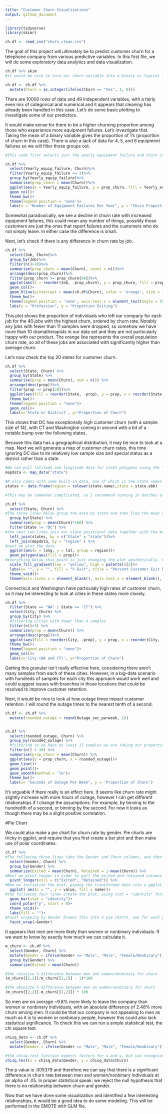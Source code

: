 ```yaml
---
title: "Customer Churn Visualizations"
output: github_document
---
```


```r
library(tidyverse)
library(skimr)

ch.df <- read_csv("churn_clean.csv")
```

The goal of this project will ultimately be to predict customer churn for a telephone company from various predictive variables. In this first file, we will do some exploratory data analytics and data visualization. 

```r
ch.df %>% skim
#it would be nice to turn our churn variable into a binary or logical instead of a factor with "Yes" and "No" categories, so I will do that below.

ch.df <- ch.df %>%
  mutate(Churn = as.integer(ifelse(Churn == "Yes", 1, 0)))
```

There are 10000 rows of data and 49 independent variables, with a fairly even mix of categorical and numerical and it appears that cleaning has already been handled in this case. Let's do some basic plotting to investigate some of our predictors.


It would make sense for there to be a higher churning proportion among those who experience more equipment failures. Let's investigate that. Taking the mean of a binary variable gives the proportion of 1's (proportion of churn in this case). There is also a lack of data for 4, 5, and 6 equipment failures so we will filter those groups out. 

```r
#this code first selects just the yearly equipment failure and churn columns, filters for 3 failures or fewer, and then takes the proportion of customers who leave (proportion of churn). The ggplot portion then generates the plot.

ch.df %>%
  select(Yearly_equip_failure, Churn)%>%
  filter(Yearly_equip_failure <= 3)%>%
  group_by(Yearly_equip_failure)%>%
  summarise(prop_churn = mean(Churn))%>%
  ggplot(aes(x = Yearly_equip_failure, y = prop_churn, fill = Yearly_equip_failure))+
  geom_col()+
  theme_bw()+
  theme(legend.position = 'none')+
  labs(x = "Number of Equipment Failures Per Year", y = "Churn Proportion")
```

Somewhat paradoxically, we see a decline in churn rate with increased equipment failures, this could mean any number of things, possibly those customers are just the ones that report failures and the customers who do not simply leave. In either case the difference is small. 


Next, let's check if there is any difference in churn rate by job.

```r
ch.df %>%
  select(Job, Churn)%>%
  group_by(Job)%>%
  filter(n()>10)%>%
  summarise(prop_churn = mean(Churn), count = n())%>%
  arrange(desc(prop_churn))%>%
  filter(prop_churn >= prop_churn[40])%>%
  ggplot(aes(x = reorder(Job, -prop_churn), y = prop_churn, fill = prop_churn))+
  geom_col()+
  geom_hline(yintercept = mean(ch.df$Churn), color = 'orange', size = 1)+
  theme_bw()+
  theme(legend.position = 'none', axis.text.x = element_text(angle = 55, vjust = 1, hjust=1))+
  labs(x = "Profession", y = "Proportion Exiting")
```

This plot shows the proportion of individuals who left our company for each job for the 40 jobs with the highest churn, ordered by churn rate. Notably any jobs with fewer than 11 samples were dropped, so somehow we have more than 10 dramatherapists in our data set and they are not particularly happy with our product. The orange line represents the overall population churn rate, so all of these jobs are associated with significantly higher than average churn. 



Let's now check the top 20 states for customer churn.

```r
ch.df %>% 
  select(State, Churn) %>%
  group_by(State) %>%
  summarise(prop = mean(Churn), num = n()) %>%
  arrange(desc(prop))%>%
  filter(prop >= prop[20])%>%
  ggplot(aes(fill = reorder(State, -prop), y = prop, x = reorder(State, -prop)))+
  theme_bw()+
  theme(legend.position = "none")+
  geom_col()+
  labs(x='State or District', y="Proportion of Churn")
```

This shows that DC has exceptionally high customer churn (with a sample size of 14), with CT and Washington coming in second with a bit of a notable bump over the following states. 


Because this data has a geographical distribution, it may be nice to look at a map. Next we will generate a map of customer churn rates, this time ignoring DC due to its relatively low sample size and special status as a district rather than a state. 



```r

#We can pull latitude and longitude data for state polygons using the "map_data" function from ggplot2
mapdata <- map_data("state")

#R also comes with some built-in data, one of which is the state names and abbreviations, we will generate a dataframe from two of these vectors.
states <- data.frame(region = tolower(state.name),state = state.abb)

#This may be somewhat complicated, so I recommend running in batches of lines. The pipe function is being used a lot here, which "pushes" the contents of the previous line into the first input position of the following function. 

ch.df %>% 
  select(State, Churn) %>%
#The three lines below group the data by state and then find the mean churn (% churn) by state, removing DC
  group_by(State) %>%
  summarise(prop = mean(Churn)*100) %>%
  filter(State != "DC") %>%
#the next two lines join our state positional data together with the main churning dataset, ultimately making use of the state abbreviations.
  left_join(states, by = c("State" = "state"))%>%
  left_join(mapdata, by = "region" ) %>%
#next we plot the data
  ggplot(aes(x = long, y = lat, group = region))+
  geom_polygon(aes(fill = prop))+
#everything below this point is just changing the plot aesthetically. Choosing pretty colors, making the background look prettier, changing labels, and removing ticks from the x and y axes. 
  scale_fill_gradient(low = "yellow", high = palette()[2])+
  labs(x= "", y = "", fill = "% Exit", title = "Percent Customer Exit by State")+
  theme_void()+
  theme(axis.ticks.x = element_blank(), axis.text.x = element_blank(), axis.text.y = element_blank(), axis.ticks.y = element_blank())
```



Connecticut and Washington have particulaly high rates of customer churn, so it may be interesting to look at cities in these states more closely.


```r
ch.df %>% 
  filter(State == "WA" | State == "CT") %>%
  select(City, Churn) %>% 
  group_by(City) %>%
  #filtering cities with fewer than 4 samples
  filter(n()>3) %>%
  summarise(prop = mean(Churn)) %>%
  arrange(desc(prop))%>%
  ggplot(aes(fill = reorder(City, -prop), y = prop, x = reorder(City, -prop)))+
  theme_bw()+
  theme(legend.position = "none")+
  geom_col()+
  labs(x='City (WA and CT)', y="Proportion of Churn")
```


Getting this granular isn't really effective here, considering there aren't  many samples from each of these cities. However, in a big-data scenario with hundreds of samples for each city this approach would work well and could suggest issues with branches in those locations that could be resolved to improve customer retention.




Next, it would be nice to look at how outage times impact customer retention. I will round the outage times to the nearest tenth of a second.
```r
ch.df <- ch.df %>%
  mutate(rounded_outage = round(Outage_sec_perweek, 1))


ch.df %>%
  select(rounded_outage, Churn) %>%
  group_by(rounded_outage) %>%
  #filtering so we have at least 11 samples we are taking our proportions from
  filter(n() > 10) %>%
  summarise(prop_churn = mean(Churn)) %>%
  ggplot(aes(y = prop_churn, x = rounded_outage))+ 
  geom_line()+
  geom_point()+
  geom_smooth(method = 'lm')+
  theme_bw()+
  labs(x= "Seconds of Outage Per Week", y = 'Proportion of Churn')
```
It's arguable if there really is an effect here. It seems like churn rate might slightly increase with more hours of outage, however I can get different relationships if I change the assumptions. For example, by binning to the hundredth of a second, or binning by the second. For now it looks as though there may be a slight positive correlation. 


#Pie Chart

We could also make a pie chart for churn rate by gender. Pie charts are tricky in ggplot, and require that you first create a bar plot and then make use of polar coordinates.

```r

ch.df %>%
#The following three lines take the Gender and Churn columns, and then find the proportion of customers who exit and the proportion retained.
  select(Gender, Churn) %>%
  group_by(Gender) %>%
  summarize(Exited = mean(Churn), Retained = 1-mean(Churn)) %>%
#Next we pivot longer in order to pull the exited and retained columns into one column, allowing for later facet wrapping. 
  pivot_longer(cols = c("Exited", "Retained")) %>%
#Now we initialize the plot, piping the transformed data into a ggplot object
  ggplot( aes(x = "", y = value, fill = name))+
#the following four lines create the plot, using stat = "identity" forces it to take the values directly from the dataset, and then coord_polar transforms the barplot into a pie chart. Theme_void gets rid of a lot of meaningless additional information, and then we remove the label for the legend as the labels are sufficient. 
  geom_bar(stat = "identity")+
  coord_polar("y", start = 0)+
  theme_void()+
  labs(fill = "")+
#Facet wrapping by Gender breaks this into 3 pie charts, one for each gender identity. 
  facet_wrap(~Gender)


```

It appears that men are more likely than women or nonbinary individuals. If we want to know by exactly how much we can calculate it.

```r
m_churn <- ch.df %>%
  select(Gender, Churn) %>%
  mutate(Gender = ifelse(Gender == "Male", "Male", "Female/Nonbinary"))%>%
  group_by(Gender) %>%
  summarize(Exited = mean(Churn))

#the relative % difference between men and women/nonbinary for churn
(m_churn[[2,2]]/m_churn[[1,2]] - 1)*100

#the absolute % difference between men an women/nonbinary for churn
(m_churn[[2,2]]-m_churn[[1,2]]) * 100

```

So men are on average ~9.8% more likely to leave the company than women or nonbinary individuals, with an absolute difference of 2.48% more churn among men. It could be that our company is not appealing to men as much as it is to women or nonbinary people, however this could also lack statistical significance. To check this we can run a simple statistical test, the chi square test.

```r
chisq_data <- ch.df %>%
  select(Gender, Churn) %>%
  mutate(Gender = ifelse(Gender == "Male", "Male", "Female/Nonbinary"))

#the chisq.test function expects factors for x and y, but can recognize that there are only two values for y, and therefore treats it as a factor despite it being coded as numerical data.
chisq.test(x = chisq_data$Gender, y = chisq_data$Churn)
```

The p value is .005379 and therefore we can say that there is a significant difference in churn rate between men and women/nonbinary individuals at an alpha of .05. In proper statistical speak: we reject the null hypothesis that there is no relationship between churn and gender.


Now that we have done some visualization and identified a few interesting relationships, it would be a good idea to do some modeling. This will be performed in the SMOTE with GLM file. 

